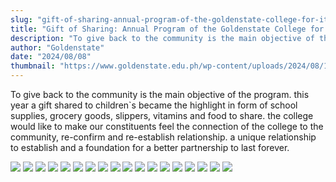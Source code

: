 ```yaml
---
slug: "gift-of-sharing-annual-program-of-the-goldenstate-college-for-its-social-and-community-extension-program"
title: "Gift of Sharing: Annual Program of the Goldenstate College for Its Social and Community Extension Program"
description: "To give back to the community is the main objective of the program. this year..."
author: "Goldenstate"
date: "2024/08/08"
thumbnail: "https://www.goldenstate.edu.ph/wp-content/uploads/2024/08/1.jpg"
---
```


To give back to the community is the main objective of the program. this year a gift shared to children`s became the highlight in form of school supplies, grocery goods, slippers, vitamins and food to share. the college would like to make our constituents feel the connection of the college to the community, re-confirm and re-establish relationship. a unique relationship to establish and a foundation for a better partnership to last forever.

![](https://www.goldenstate.edu.ph/wp-content/uploads/2024/08/17.jpg)
![](https://www.goldenstate.edu.ph/wp-content/uploads/2024/08/16.jpg)
![](https://www.goldenstate.edu.ph/wp-content/uploads/2024/08/15.jpg)
![](https://www.goldenstate.edu.ph/wp-content/uploads/2024/08/14.jpg)
![](https://www.goldenstate.edu.ph/wp-content/uploads/2024/08/13.jpg)
![](https://www.goldenstate.edu.ph/wp-content/uploads/2024/08/12.jpg)
![](https://www.goldenstate.edu.ph/wp-content/uploads/2024/08/11.jpg)
![](https://www.goldenstate.edu.ph/wp-content/uploads/2024/08/10.jpg)
![](https://www.goldenstate.edu.ph/wp-content/uploads/2024/08/9.jpg)
![](https://www.goldenstate.edu.ph/wp-content/uploads/2024/08/8.jpg)
![](https://www.goldenstate.edu.ph/wp-content/uploads/2024/08/7.jpg)
![](https://www.goldenstate.edu.ph/wp-content/uploads/2024/08/6.jpg)
![](https://www.goldenstate.edu.ph/wp-content/uploads/2024/08/5.jpg)
![](https://www.goldenstate.edu.ph/wp-content/uploads/2024/08/4.jpg)
![](https://www.goldenstate.edu.ph/wp-content/uploads/2024/08/3.jpg)
![](https://www.goldenstate.edu.ph/wp-content/uploads/2024/08/2.jpg)
![](https://www.goldenstate.edu.ph/wp-content/uploads/2024/08/1.jpg)
![](https://www.goldenstate.edu.ph/wp-content/uploads/2024/04/job-008.jpg)
